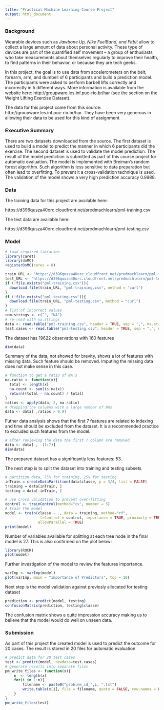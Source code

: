 ```yaml
---
title: "Practical Machine Learning Course Project"
output: html_document
---
```


### Background

  
  Wearable devices such as *Jawbone Up, Nike FuelBand, and Fitbit* allow to collect a large amount of data
  about personal activity. These type of devices are part of the quantified self movement – a group of enthusiasts who take measurements about themselves regularly to improve their health, to find patterns in their behavior, or because they are tech geeks.
   
   In this project, the goal is to use data from accelerometers on the belt, forearm, arm, and dumbell of 6 participants and build a prediction model. The participants were asked to perform barbell lifts correctly and incorrectly in 5 different ways. More information is available from the website here: http://groupware.les.inf.puc-rio.br/har (see the section on the Weight Lifting Exercise Dataset).  
  
  The data for this project come from this source: http://groupware.les.inf.puc-rio.br/har. They have been very generous in allowing their data to be used for this kind of assignment. 

### Executive Summary
  
    
  There are two datasets downloaded from the source. The first dataset is used to build a model to predict the manner in which 6 participants did the exercise. The second dataset is used to validate the model prediction. The result of the model prediction is submitted as part of this course project for automatic evaluation. The model is implemented with Breiman's random forest algorithm. Such algorithm is less sensitive to data preparation but often lead to overfitting. To prevent it a cross-validation technique is used. The validation of the model shows a very high prediction accuracy 0.9988. 


### Data

The training data for this project are available here: 
  
https://d396qusza40orc.cloudfront.net/predmachlearn/pml-training.csv
  
The test data are available here: 
  
https://d396qusza40orc.cloudfront.net/predmachlearn/pml-testing.csv
  
### Model

```r
# load required libraries
library(caret)
library(doMC)
registerDoMC(cores = 8)

train_URL <- "https://d396qusza40orc.cloudfront.net/predmachlearn/pml-training.csv"
test_URL <- "https://d396qusza40orc.cloudfront.net/predmachlearn/pml-testing.csv"
if (!file.exists("pml-training.csv")){
  download.file(train_URL, "pml-training.csv", method = "curl")
}
if (!file.exists("pml-testing.csv")){
  download.file(train_URL, "pml-testing.csv", method = "curl")
}
# list of incorrect values
rem.strings <- c("", "NA")
# re-read with na.strings
data <- read.table("pml-training.csv", header = TRUE, sep = ",", na.strings = rem.strings)
test.cases <- read.table("pml-testing.csv", header = TRUE, sep = ",", na.strings = rem.strings)
```
  The dataset has 19622 observations with 160 features
  
```r
dim(data)
```
  Summary of the data, not showed for brevity, shows a lot of features with missing data. Such feature should be removed. Imputing the missing data does not make sense in this case.
  
```r
# function to get a ratio of NA's
na.ratio <- function(x){
  total <- length(x)
  na.count <- sum(is.na(x))
  return((total - na.count) / total)
}
ratios <- apply(data, 2, na.ratio)
# dropping the columns with a large number of NAs
data <- data[ ,ratios > 0.9]
```
  Futher data analysis shows that the first 7 features are related to indexing and time should be excluded from the dataset. It is a recommended practice to excluded such features from the model.
  
```r
# after reviewing the data the first 7 column are removed
data <- data[ , -(1:7)]
dim(data)
```
  The prepared dataset has a significantly less features: 53.
  
  The next step is to split the dataset into training and testing subsets.
```r
# partition data, 75% for training, 25% for testing
inTrain = createDataPartition(data$classe, p = 3/4, list = FALSE)
training = data[inTrain, ]
testing = data[-inTrain, ]

# use cross validation to prevent over-fitting
control <- trainControl(method="cv", number = 5)
# train the model
model <- train(classe ~ ., data = training, method="rf",
                trControl = control, importance = TRUE, proximity = TRUE,
               allowParallel = TRUE)
print(model)
```
  
  Number of variables available for splitting at each tree node in the final model is 27. This is also confirmed on the plot below:
    
```r
library(ROCR)
plot(model)
```
  
  Further investigation of the model to review the features importance.
  
```r
varImp <- varImp(model)
plot(varImp, main = "Importance of Predictors", top = 10)
```
  
  Next step is the model validation against previosly allocated for testing dataset

```r
prediction <- predict(model, testing)
confusionMatrix(prediction, testing$classe)
```
  
  The confusion matrix shows a quite impression accuracy making us to believe that the model would do well on unseen data.
  
### Submission
  
  As part of this project the created model is used to predict the outcome for 20 cases. The result is stored in 20 files for automatic evaluation.
  
```r
# predict data for 20 test cases
test <- predict(model, newdata=test.cases)
# generate results into separate files
pm_write_files <- function(x){
    n  <- length(x)
    for(i in 1:n){
        filename <- paste0("problem_id_",i, ".txt")
        write.table(x[i], file = filename, quote = FALSE, row.names = FALSE, col.names = FALSE)
    }
}
pm_write_files(test)
```

  
  
